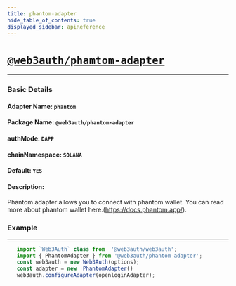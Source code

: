 ```yaml
---
title: phantom-adapter
hide_table_of_contents: true
displayed_sidebar: apiReference
---
```


# [`@web3auth/phamtom-adapter`](https://npmjs.com/package/@web3auth/phamtom-adapter)

---

### Basic Details

#### Adapter Name: `phantom`

#### Package Name: `@web3auth/phantom-adapter`

#### authMode: `DAPP`

#### chainNamespace: `SOLANA`

#### Default: `YES`

#### Description:

Phantom adapter allows you to connect with phantom wallet. You can read more about phantom wallet here.(https://docs.phantom.app/).

### Example

---

```ts
   import `Web3Auth` class from  '@web3auth/web3auth';
   import { PhantomAdapter } from '@web3auth/phantom-adapter';
   const web3auth = new Web3Auth(options);
   const adapter = new  PhantomAdapter()
   web3auth.configureAdapter(openloginAdapter);
```
